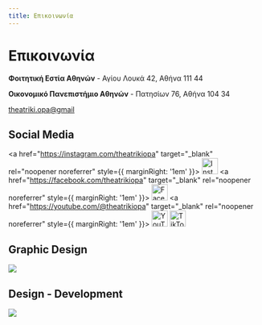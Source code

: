 ```yaml
---
title: Επικοινωνία
---
```


# Επικοινωνία
<GoogleMapEmbed src="https://google.com/maps/embed?pb=!1m18!1m12!1m3!1d3143.4570267784557!2d23.732514175746417!3d38.01312357192628!2m3!1f0!2f0!3f0!3m2!1i1024!2i768!4f13.1!3m3!1m2!1s0x14a1a2ea1462c931%3A0x921580483f9d225a!2zzqbOv865z4TOt8-EzrnOus6uIM6Vz4PPhM6vzrEgzpHOuM63zr3Pjs69!5e0!3m2!1sel!2sgr!4v1710539553502!5m2!1sel!2sgr"/>

**Φοιτητική Εστία Αθηνών** - Αγίου Λουκά 42, Αθήνα 111 44

<GoogleMapEmbed src="https://google.com/maps/embed?pb=!1m18!1m12!1m3!1d3144.274101688337!2d23.729528675735157!3d37.994066571930986!2m3!1f0!2f0!3f0!3m2!1i1024!2i768!4f13.1!3m3!1m2!1s0x14a1a2ccc0f74c4d%3A0x98bfad208765bc87!2zzp_Ouc66zr_Ovc6_zrzOuc66z4wgzqDOsc69zrXPgM65z4PPhM6uzrzOuc6_IM6RzrjOt869z47OvQ!5e0!3m2!1sel!2sgr!4v1710541522134!5m2!1sel!2sgr"/>

**Οικονομικό Πανεπιστήμιο Αθηνών** - Πατησίων 76, Αθήνα 104 34

[theatriki.opa@gmail](mailto:theatriki.opa@gmail.com)

## Social Media
<a href="https://instagram.com/theatrikiopa" target="_blank" rel="noopener noreferrer" style={{ marginRight: '1em' }}>
  <img src="/img/instagram.svg" alt="Instagram" width="32" height="32" />
</a>
<a href="https://facebook.com/theatrikiopa" target="_blank" rel="noopener noreferrer" style={{ marginRight: '1em' }}>
  <img src="/img/facebook.svg" alt="Facebook" width="32" height="32" />
</a>
<a href="https://youtube.com/@theatrikiopa" target="_blank" rel="noopener noreferrer" style={{ marginRight: '1em' }}>
  <img src="/img/youtube.svg" alt="YouTube" width="32" height="32" />
</a>
<a href="https://tiktok.com/@theatrikiopa" target="_blank" rel="noopener noreferrer">
  <img src="/img/tiktok.svg" alt="TikTok" width="32" height="32" />
</a>
<!-- [![](https://img.shields.io/badge/@theatrikiopa-1DA1F2?style=for-the-badge&logo=x&logoColor=white)](https://x.com/theatrikiopa) -->
<!-- [![](https://img.shields.io/badge/@theatrikiopa-E4405F?style=for-the-badge&logo=instagram&logoColor=white)](https://instagram.com/theatrikiopa) -->
<!-- [![](https://img.shields.io/badge/theatrikiopa-1877F2?style=for-the-badge&logo=facebook&logoColor=white)](https://facebook.com/theatrikiopa) -->
<!-- [![](https://img.shields.io/badge/@theatrikiopa-FF0000?style=for-the-badge&logo=youtube&logoColor=white)](https://youtube.com/@theatrikiopa) -->
<!-- [![](https://img.shields.io/badge/@theatrikiopa-010101?style=for-the-badge&logo=tiktok&logoColor=white)](https://tiktok.com/@theatrikiopa) -->
<!-- [![](https://img.shields.io/badge/theatrikiopa-0A66C2?style=for-the-badge&logo=linkedin&logoColor=white)](https://linkedin.com/company/theatrikiopa) -->

## Graphic Design
[![](https://img.shields.io/badge/dimitriscarasaridis@gmail-D14836?style=for-the-badge&logo=gmail&logoColor=white)](mailto:dimitriscarasaridis@gmail.com)

## Design - Development
[![](https://img.shields.io/badge/paraskevasleivadaros.github.io-0078D4?style=for-the-badge&logo=googlechrome&logoColor=white)](https://paraskevasleivadaros.github.io) 
<!-- [![](https://img.shields.io/badge/paraskevasleivadaros-0A66C2?style=for-the-badge&logo=linkedin&logoColor=white)](https://linkedin.com/in/paraskevasleivadaros) -->
